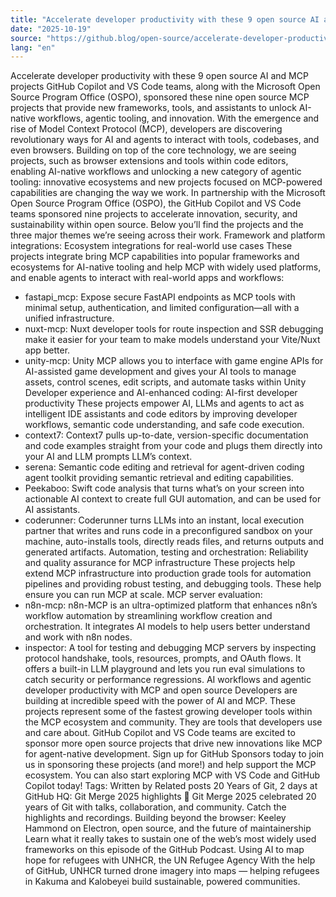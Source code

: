 ```yaml
---
title: "Accelerate developer productivity with these 9 open source AI and MCP projects"
date: "2025-10-19"
source: "https://github.blog/open-source/accelerate-developer-productivity-with-these-9-open-source-ai-and-mcp-projects/"
lang: "en"
---
```


Accelerate developer productivity with these 9 open source AI and MCP projects
GitHub Copilot and VS Code teams, along with the Microsoft Open Source Program Office (OSPO), sponsored these nine open source MCP projects that provide new frameworks, tools, and assistants to unlock AI-native workflows, agentic tooling, and innovation.
With the emergence and rise of Model Context Protocol (MCP), developers are discovering revolutionary ways for AI and agents to interact with tools, codebases, and even browsers.
Building on top of the core technology, we are seeing projects, such as browser extensions and tools within code editors, enabling AI-native workflows and unlocking a new category of agentic tooling: innovative ecosystems and new projects focused on MCP-powered capabilities are changing the way we work.
In partnership with the Microsoft Open Source Program Office (OSPO), the GitHub Copilot and VS Code teams sponsored nine projects to accelerate innovation, security, and sustainability within open source. Below you’ll find the projects and the three major themes we’re seeing across their work.
Framework and platform integrations: Ecosystem integrations for real-world use cases
These projects integrate bring MCP capabilities into popular frameworks and ecosystems for AI-native tooling and help MCP with widely used platforms, and enable agents to interact with real-world apps and workflows:
- fastapi\_mcp: Expose secure FastAPI endpoints as MCP tools with minimal setup, authentication, and limited configuration—all with a unified infrastructure.
- nuxt-mcp: Nuxt developer tools for route inspection and SSR debugging make it easier for your team to make models understand your Vite/Nuxt app better.
- unity-mcp: Unity MCP allows you to interface with game engine APIs for AI-assisted game development and gives your AI tools to manage assets, control scenes, edit scripts, and automate tasks within Unity
Developer experience and AI-enhanced coding: AI-first developer productivity
These projects empower AI, LLMs and agents to act as intelligent IDE assistants and code editors by improving developer workflows, semantic code understanding, and safe code execution.
- context7: Context7 pulls up-to-date, version-specific documentation and code examples straight from your code and plugs them directly into your AI and LLM prompts LLM’s context.
- serena: Semantic code editing and retrieval for agent-driven coding agent toolkit providing semantic retrieval and editing capabilities.
- Peekaboo: Swift code analysis that turns what’s on your screen into actionable AI context to create full GUI automation, and can be used for AI assistants.
- coderunner: Coderunner turns LLMs into an instant, local execution partner that writes and runs code in a preconfigured sandbox on your machine, auto-installs tools, directly reads files, and returns outputs and generated artifacts.
Automation, testing and orchestration: Reliability and quality assurance for MCP infrastructure
These projects help extend MCP infrastructure into production grade tools for automation pipelines and providing robust testing, and debugging tools. These help ensure you can run MCP at scale.
MCP server evaluation:
- n8n-mcp: n8n-MCP is an ultra-optimized platform that enhances n8n’s workflow automation by streamlining workflow creation and orchestration. It integrates AI models to help users better understand and work with n8n nodes.
- inspector: A tool for testing and debugging MCP servers by inspecting protocol handshake, tools, resources, prompts, and OAuth flows. It offers a built-in LLM playground and lets you run eval simulations to catch security or performance regressions.
AI workflows and agentic developer productivity with MCP and open source
Developers are building at incredible speed with the power of AI and MCP. These projects represent some of the fastest growing developer tools within the MCP ecosystem and community. They are tools that developers use and care about. GitHub Copilot and VS Code teams are excited to sponsor more open source projects that drive new innovations like MCP for agent-native development.
Sign up for GitHub Sponsors today to join us in sponsoring these projects (and more!) and help support the MCP ecosystem. You can also start exploring MCP with VS Code and GitHub Copilot today!
Tags:
Written by
Related posts
20 Years of Git, 2 days at GitHub HQ: Git Merge 2025 highlights 🎉
Git Merge 2025 celebrated 20 years of Git with talks, collaboration, and community. Catch the highlights and recordings.
Building beyond the browser: Keeley Hammond on Electron, open source, and the future of maintainership
Learn what it really takes to sustain one of the web’s most widely used frameworks on this episode of the GitHub Podcast.
Using AI to map hope for refugees with UNHCR, the UN Refugee Agency
With the help of GitHub, UNHCR turned drone imagery into maps — helping refugees in Kakuma and Kalobeyei build sustainable, powered communities.

